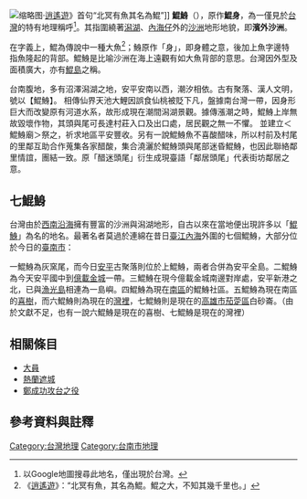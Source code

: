 {{他用
|subject=「鯤鯓」一詞的典故由來與概觀
|other=與此有關的地名
}}
[[File:Dschuang-Dsi-Zhuangzi-first-book-fish-kun.jpg|缩略图]]·[[s:莊子/逍遙遊|逍遙遊]]》首句“北冥有魚其名為鯤”]]
'''鯤鯓'''（{{lang-nan-tw|Khun-sin}}），原作'''鯤身'''，為一僅見於[[台灣|台灣]]的特有地理稱呼<ref>以Google地圖搜尋此地名，僅出現於台灣。</ref>。其指圍繞著[[潟湖|潟湖]]、[[內海仔|內海仔]]外的[[沙洲|沙洲]]地形地貌，即'''濱外沙洲'''。

在字義上，鯤為傳說中一種大魚<ref>《[[s:莊子/逍遙遊|逍遙遊]]》：“北冥有魚，其名為鯤。鯤之大，不知其幾千里也。」</ref>；鯓原作「身」，即身體之意，後加上魚字邊特指魚隆起的背部。鯤鯓是比喻沙洲在海上遠觀有如大魚背部的意思。台灣因外型及面積廣大，亦有[[鯤島|鯤島]]之稱。

台南腹地，多有沼澤潟湖之地，安平安南以西，潮汐相依。古有聚落、漢人文明，號以【鯤鯓】。
相傳仙界天池大鯉因誤食仙桃被貶下凡，盤據南台灣一帶，因身形巨大而改變原有河道水系，故形成現在潮間潟湖景觀。據傳漲潮之時，鯤鯓上岸無故毀壞作物，其頭與尾可長達村莊入口及出口處，居民觀之無一不懼。
並建立＜鯤鯓廟＞祭之，祈求地區平安豐收。另有一說鯤鯓魚不喜酸醋味，所以村前及村尾的里鄰互助合作蒐集各家醋酸，集合澆灑於鯤鯓頭與尾部迷昏鯤鯓，也因此聯絡鄰里情誼，團結一致。原「醋迷頭尾」衍生成現臺語「鄰居頭尾」代表街坊鄰居之意。

==七鯤鯓==
台灣由於[[台灣海岸|西南沿海]]擁有豐富的沙洲與潟湖地形，自古以來在當地便出現許多以「[[鯤鯓_(消歧義)|鯤鯓]]」為名的地名。最著名者莫過於連綿在昔日[[臺江內海|臺江內海]]外圍的七個鯤鯓，大部分位於今日的[[臺南市|臺南市]]：

一鯤鯓為灰窯尾，而今日[[安平區|安平]]古聚落則位於上鯤鯓，兩者合併為安平全島{{r|石}}。二鯤鯓為今天安平國中到[[億載金城|億載金城]]一帶{{r|石}}。三鯤鯓在現今億載金城南邊對岸處，安平新港之北，已與[[漁光島|漁光島]]相連為一島嶼{{r|石}}。四鯤鯓為現在[[南區_(臺南市)|南區]]的鯤鯓社區{{r|石}}。五鯤鯓為現在南區的[[喜樹_(臺南市)|喜樹]]，而六鯤鯓則為現在的[[灣裡_(臺南市)|灣裡]]，七鯤鯓則是現在的[[高雄市|高雄市]][[茄萣區|茄萣區]]白砂崙{{r|石}}。（由於文獻不足，也有一說六鯤鯓是現在的喜樹{{r|喜}}、七鯤鯓是現在的灣裡{{r|灣}}）

==相關條目==
*[[大員|大員]]
*[[熱蘭遮城|熱蘭遮城]]
*[[鄭成功攻台之役|鄭成功攻台之役]]

== 參考資料與註釋 ==
{{reflist|refs=
<ref name="石">{{cite book|author=石萬壽 |title=樂君甲子集 |publisher=臺南市政府文化局 |location= |isbn=957-01-6745-9 |pages=34頁 |date=2004年3月}}</ref>
<ref name="喜">[http://placesearch.moi.gov.tw/input/detail.php?input_id=48882 《地名調查表格填寫介面-喜樹仔(六鯤鯓)》，中華民國內政部臺灣地區地名查詢系統建置計畫網站]{{dead link|date=2018年5月 |bot=InternetArchiveBot |fix-attempted=yes }}</ref>
<ref name="灣">見條目：[[灣裡_(臺南市)|灣裡 (臺南市)]]</ref>
}}

[[Category:台灣地理|Category:台灣地理]]
[[Category:台南市地理|Category:台南市地理]]